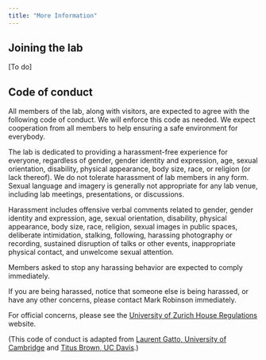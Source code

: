 ```yaml
---
title: "More Information"
---
```


## Joining the lab

[To do]


## Code of conduct

All members of the lab, along with visitors, are expected to agree with the following code of conduct. We will enforce this code as needed. We expect cooperation from all members to help ensuring a safe environment for everybody.

The lab is dedicated to providing a harassment-free experience for everyone, regardless of gender, gender identity and expression, age, sexual orientation, disability, physical appearance, body size, race, or religion (or lack thereof). We do not tolerate harassment of lab members in any form. Sexual language and imagery is generally not appropriate for any lab venue, including lab meetings, presentations, or discussions.

Harassment includes offensive verbal comments related to gender, gender identity and expression, age, sexual orientation, disability, physical appearance, body size, race, religion, sexual images in public spaces, deliberate intimidation, stalking, following, harassing photography or recording, sustained disruption of talks or other events, inappropriate physical contact, and unwelcome sexual attention.

Members asked to stop any harassing behavior are expected to comply immediately.

If you are being harassed, notice that someone else is being harassed, or have any other concerns, please contact Mark Robinson immediately.

For official concerns, please see the [University of Zurich House Regulations](http://www.uzh.ch/en/about/basics/houseregulations.html) website.

(This code of conduct is adapted from [Laurent Gatto, University of Cambridge](https://lgatto.github.io/cpu-coc/) and [Titus Brown, UC Davis](http://ivory.idyll.org/lab/coc.html).)
